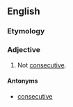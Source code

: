 ==English==

===Etymology===
{{prefix|non|consecutive}}

===Adjective===
{{en-adj|-}}

# Not [[consecutive]].

====Antonyms====
* [[consecutive]]